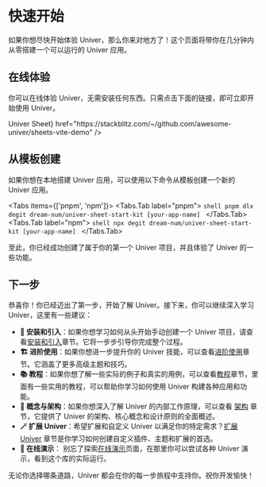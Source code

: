 
# 快速开始

如果你想尽快开始体验 Univer，那么你来对地方了！这个页面将带你在几分钟内从零搭建一个可以运行的 Univer 应用。

## 在线体验

你可以在线体验 Univer，无需安装任何东西。只需点击下面的链接，即可立即开始使用 Univer。

<Cards>
  <Card
    icon="📊"
    title={<span className="">Univer Sheet</span>}
    href="https://stackblitz.com/~/github.com/awesome-univer/sheets-vite-demo"
  />
</Cards>

## 从模板创建

如果你想在本地搭建 Univer 应用，可以使用以下命令从模板创建一个新的 Univer 应用。

<Tabs items={['pnpm', 'npm']}>
  <Tabs.Tab label="pnpm">
    ```shell
    pnpm dlx degit dream-num/univer-sheet-start-kit [your-app-name]
    ```
  </Tabs.Tab>
  <Tabs.Tab label="npm">
    ```shell
    npx degit dream-num/univer-sheet-start-kit [your-app-name]
    ```
  </Tabs.Tab>
</Tabs>

至此，你已经成功创建了属于你的第一个 Univer 项目，并且体验了 Univer 的一些功能。

## 下一步

恭喜你！你已经迈出了第一步，开始了解 Univer。接下来，你可以继续深入学习 Univer，这里有一些建议：

- **🔰 安装和引入**：如果你想学习如何从头开始手动创建一个 Univer 项目，请查看[安装和引入](/guides/sheet/getting-started/installation)章节。它将一步步引导你完成整个过程。
- **🏗️ 进阶使用**：如果你想进一步提升你的 Univer 技能，可以查看[进阶使用](/guides/general/advanced/univer-plugins)章节。它涵盖了更多高级主题和技巧。
- **📚 教程**：如果你想了解一些实际的例子和真实的用例，可以查看[教程](/guides/sheet/tutorials/csv-import-plugin)章节，里面有一些实用的教程，可以帮助你学习如何使用 Univer 构建各种应用和功能。
- **🧱 概念与架构**：如果你想深入了解 Univer 的内部工作原理，可以查看 [架构](/guides/sheet/architecture/univer) 章节，它提供了 Univer 的架构、核心概念和设计原则的全面概述。
- **🪄 扩展 Univer**：希望扩展和自定义 Univer 以满足你的特定需求？[扩展 Univer](/guides/sheet/customization/canvas) 章节是你学习如何创建自定义插件、主题和扩展的首选。
- **🎢 在线演示**： 别忘了探索[在线演示](/playground)页面，在那里你可以尝试各种 Univer 演示，看到这个库的实际运行。

无论你选择哪条道路，Univer 都会在你的每一步旅程中支持你。祝你开发愉快！
